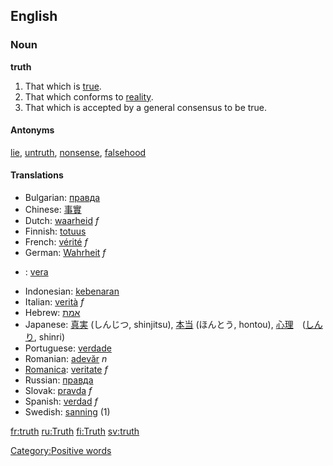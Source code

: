 ==English==
===Noun===
'''truth'''

#That which is [[true]].
#That which conforms to [[reality]].
#That which is accepted by a general consensus to be true.

====Antonyms====
[[lie]], [[untruth]], [[nonsense]], [[falsehood]]

====Translations====
*Bulgarian: [[правда]]
*Chinese: [[事實]]
*Dutch: [[waarheid]] ''f''
*Finnish: [[totuus]]
*French: [[vérité]] ''f''
*German: [[Wahrheit]] ''f''
*{{io}} : [[vera]]
*Indonesian: [[kebenaran]]
*Italian: [[verità]] ''f''
*Hebrew: [[אמת]]
*Japanese: [[真実]] (しんじつ, shinjitsu), [[本当]] (ほんとう, hontou), [[心理]]　([[しんり]], shinri)
*Portuguese: [[verdade]]
*Romanian: [[adevăr]] ''n''
*[[Romanica]]: [[veritate]] ''f''
*Russian: [[правда]]
*Slovak: [[pravda]] ''f''
*Spanish: [[verdad]] ''f''
*Swedish: [[sanning]] (1)

[[Category:Positive words]]

[[fr:truth]]
[[ru:Truth]]
[[fi:Truth]]
[[sv:truth]]